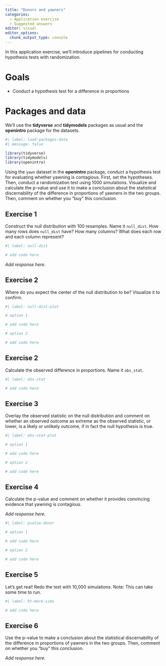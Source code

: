 ```yaml
---
title: "Donors and yawners"
categories: 
  - Application exercise
  - Suggested answers
editor: visual
editor_options: 
  chunk_output_type: console
---
```


In this application exercise, we'll introduce pipelines for conducting hypothesis tests with randomization.

# Goals

-   Conduct a hypothesis test for a difference in proportions

# Packages and data

We'll use the **tidyverse** and **tidymodels** packages as usual and the **openintro** package for the datasets.

```r
#| label: load-packages-data
#| message: false

library(tidyverse)
library(tidymodels)
library(openintro)
```

Using the `yawn` dataset in the **openintro** package, conduct a hypothesis test for evaluating whether yawning is contagious.
First, set the hypotheses.
Then, conduct a randomization test using 1000 simulations.
Visualize and calculate the p-value and use it to make a conclusion about the statistical discernability of the difference in proportions of yawners in the two groups.
Then, comment on whether you "buy" this conclusion.

## Exercise 1

Construct the null distribution with 100 resamples.
Name it `null_dist`.
How many rows does `null_dist` have?
How many columns?
What does each row and each column represent?

```r
#| label: null-dist

# add code here
```

*Add response here.*

## Exercise 2

Where do you expect the center of the null distribution to be?
Visualize it to confirm.

```r
#| label: null-dist-plot

# option 1

# add code here

# option 2

# add code here
```

## Exercise 2

Calculate the observed difference in proportions.
Name it `obs_stat`.

```r
#| label: obs-stat

# add code here
```

## Exercise 3

Overlay the observed statistic on the null distribution and comment on whether an observed outcome as extreme as the observed statistic, or lower, is a likely or unlikely outcome, if in fact the null hypothesis is true.

```r
#| label: obs-stat-plot

# option 1

# add code here

# option 2

# add code here
```

## Exercise 4

Calculate the p-value and comment on whether it provides convincing evidence that yawning is contagious.

*Add response here.*

```r
#| label: pvalue-donor

# option 1

# add code here

# option 2

# add code here
```

## Exercise 5

Let's get real!
Redo the test with 10,000 simulations.
Note: This can take some time to run.

```r
#| label: ht-more-sims

# add code here
```

## Exercise 6

Use the p-value to make a conclusion about the statistical discernability of the difference in proportions of yawners in the two groups.
Then, comment on whether you "buy" this conclusion.

*Add response here.*
